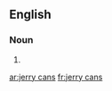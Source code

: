 
==English==

===Noun===
{{head|en}}

# {{plural of|jerry can}}

[[ar:jerry cans]]
[[fr:jerry cans]]